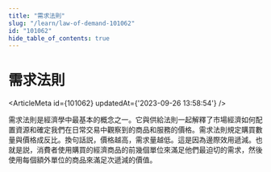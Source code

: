 ```yaml
---
title: "需求法則"
slug: "/learn/law-of-demand-101062"
id: "101062"
hide_table_of_contents: true
---
```



# 需求法則

<ArticleMeta id={101062} updatedAt={'2023-09-26 13:58:54'} />
<div className='border-solid border-b border-t-0 my-4 border-[var(--ifm-color-gray-300)]' />

需求法則是經濟學中最基本的概念之一。它與供給法則一起解釋了市場經濟如何配置資源和確定我們在日常交易中觀察到的商品和服務的價格。需求法則規定購買數量與價格成反比。換句話説，價格越高，需求量越低。這是因為邊際效用遞減。也就是説，消費者使用購買的經濟商品的前幾個單位來滿足他們最迫切的需求，然後使用每個額外單位的商品來滿足次遞減的價值。
